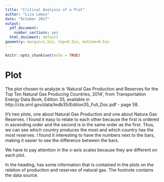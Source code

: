 ```yaml
---
title: "Critical Analysis of a Plot"
author: "Liza Lemos"
date: "October 2017"
output:
  pdf_document:
    number_sections: yes
  html_document: default
geometry: margin=1.5in, top=0.5in, bottom=0.5in
---
```



```r
knitr::opts_chunk$set(echo = TRUE)
```

# Plot

The plot chosen to analyze is 'Natural Gas Production and Reserves for the Top Ten Natural Gas Producing Countries, 2014', from Transportation Energy Data Book, Edition 35, available in http://cta.ornl.gov/data/tedb35/Edition35_Full_Doc.pdf - page 58. 

It's two plots, one about Natural Gas Production and one about Natura Gas Reserves. I found it easy to relate to each other because the first is ordered in ascending order and the second is in the same order as the first. Thus, we can see which country produces the most and which country has the most reserves. I found it interesting to have the numbers next to the bars, making it easier to see the difference between the bars.

We have to pay attention in the x-axis scales because they are different on each plot. 

In the heading, has some information that is contained in the plots on the relation of production and reserves of natural gas. The footnote contains the data source.